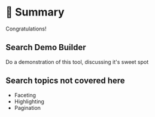 # 🎯 Summary

Congratulations!  

## Search Demo Builder

Do a demonstration of this tool, discussing it's sweet spot

## Search topics not covered here

* Faceting
* Highlighting
* Pagination
